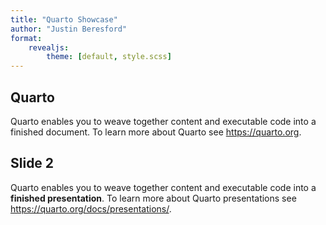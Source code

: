 ```yaml
---
title: "Quarto Showcase"
author: "Justin Beresford"
format: 
    revealjs:
        theme: [default, style.scss]
---
```


## Quarto

Quarto enables you to weave together content and executable code into a finished document. To learn more about Quarto see <https://quarto.org>.

## Slide 2

[Quarto]{.blue} enables you to weave together [content]{.yellow} and [executable code]{.yellow} into a **finished presentation**. To learn more about [Quarto]{.blue} presentations see <https://quarto.org/docs/presentations/>.